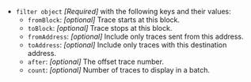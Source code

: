 - `filter object` _[Required]_ with the following keys and their values:
  - `fromBlock`: _[optional]_ Trace starts at this block.
  - `toBlock`: _[optional]_ Trace stops at this block.
  - `fromAddress`: _[optional]_ Include only traces sent from this address.
  - `toAddress`: _[optional]_ Include only traces with this destination address.
  - `after`: _[optional]_ The offset trace number.
  - `count`: _[optional]_ Number of traces to display in a batch.
